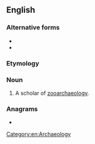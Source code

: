 ==English==

===Alternative forms===
* {{l|en|zoarchaeologist}}
* {{l|en|zooarcheologist}}

===Etymology===
{{prefix|en|zoo|archaeologist}}

===Noun===
{{en-noun}}

# A scholar of [[zooarchaeology]].

===Anagrams===
* {{anagrams|en|a=aaceghiloooorstz|archaeozoologist}}

[[Category:en:Archaeology]]